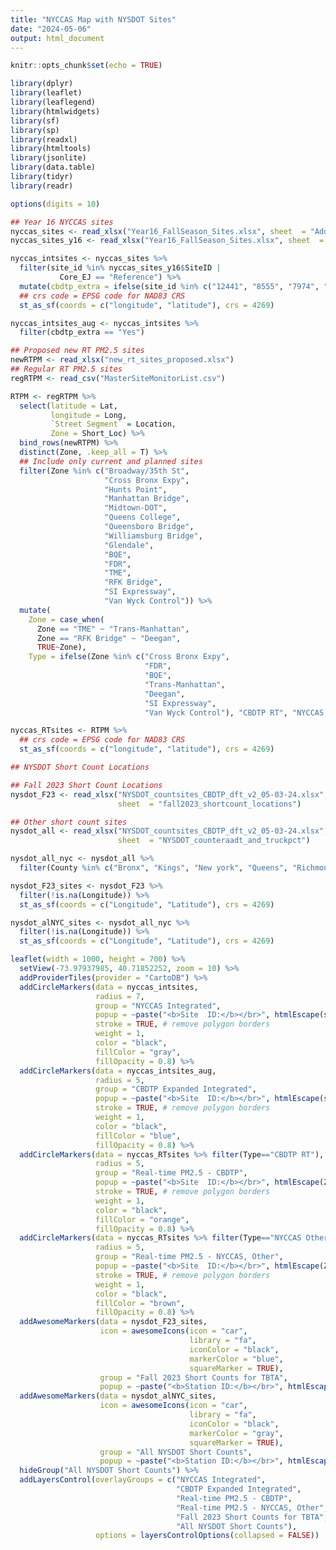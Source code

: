 ```yaml
---
title: "NYCCAS Map with NYSDOT Sites"
date: "2024-05-06"
output: html_document
---
```


```r
knitr::opts_chunk$set(echo = TRUE)
```

```r

library(dplyr)
library(leaflet)
library(leaflegend)
library(htmlwidgets)
library(sf)
library(sp)
library(readxl)
library(htmltools)
library(jsonlite)
library(data.table)
library(tidyr)
library(readr)

options(digits = 10)

## Year 16 NYCCAS sites
nyccas_sites <- read_xlsx("Year16_FallSeason_Sites.xlsx", sheet  = "Address")
nyccas_sites_y16 <- read_xlsx("Year16_FallSeason_Sites.xlsx", sheet  = "Fall")

nyccas_intsites <- nyccas_sites %>%
  filter(site_id %in% nyccas_sites_y16$SiteID |
           Core_EJ == "Reference") %>%
  mutate(cbdtp_extra = ifelse(site_id %in% c("12441", "8555", "7974", "4664-EJ", "12449", "11532", "7717"), "Yes", "No")) %>%
  ## crs code = EPSG code for NAD83 CRS
  st_as_sf(coords = c("longitude", "latitude"), crs = 4269)

nyccas_intsites_aug <- nyccas_intsites %>%
  filter(cbdtp_extra == "Yes")

## Proposed new RT PM2.5 sites
newRTPM <- read_xlsx("new_rt_sites_proposed.xlsx")
## Regular RT PM2.5 sites
regRTPM <- read_csv("MasterSiteMonitorList.csv")

RTPM <- regRTPM %>%
  select(latitude = Lat,
         longitude = Long,
         `Street Segment` = Location,
         Zone = Short_Loc) %>%
  bind_rows(newRTPM) %>%
  distinct(Zone, .keep_all = T) %>%
  ## Include only current and planned sites
  filter(Zone %in% c("Broadway/35th St",
                     "Cross Bronx Expy",
                     "Hunts Point",
                     "Manhattan Bridge",
                     "Midtown-DOT",
                     "Queens College",
                     "Queensboro Bridge",
                     "Williamsburg Bridge",
                     "Glendale",
                     "BQE",
                     "FDR",
                     "TME",
                     "RFK Bridge",
                     "SI Expressway",
                     "Van Wyck Control")) %>%
  mutate(
    Zone = case_when(
      Zone == "TME" ~ "Trans-Manhattan",
      Zone == "RFK Bridge" ~ "Deegan",
      TRUE~Zone),
    Type = ifelse(Zone %in% c("Cross Bronx Expy",
                              "FDR",
                              "BQE",
                              "Trans-Manhattan",
                              "Deegan",
                              "SI Expressway",
                              "Van Wyck Control"), "CBDTP RT", "NYCCAS Other RT"))

nyccas_RTsites <- RTPM %>%
  ## crs code = EPSG code for NAD83 CRS
  st_as_sf(coords = c("longitude", "latitude"), crs = 4269)


```

```r

## NYSDOT Short Count Locations

## Fall 2023 Short Count Locations
nysdot_F23 <- read_xlsx("NYSDOT_countsites_CBDTP_dft_v2_05-03-24.xlsx", 
                        sheet  = "fall2023_shortcount_locations")

## Other short count sites
nysdot_all <- read_xlsx("NYSDOT_countsites_CBDTP_dft_v2_05-03-24.xlsx", 
                        sheet  = "NYSDOT_counteraadt_and_truckpct") 

nysdot_all_nyc <- nysdot_all %>%
  filter(County %in% c("Bronx", "Kings", "New york", "Queens", "Richmond"))

nysdot_F23_sites <- nysdot_F23 %>%
  filter(!is.na(Longitude)) %>%
  st_as_sf(coords = c("Longitude", "Latitude"), crs = 4269)

nysdot_alNYC_sites <- nysdot_all_nyc %>%
  filter(!is.na(Longitude)) %>%
  st_as_sf(coords = c("Longitude", "Latitude"), crs = 4269)


```


```r

leaflet(width = 1000, height = 700) %>%
  setView(-73.97937985, 40.71852252, zoom = 10) %>%
  addProviderTiles(provider = "CartoDB") %>%
  addCircleMarkers(data = nyccas_intsites, 
                   radius = 7,
                   group = "NYCCAS Integrated",
                   popup = ~paste("<b>Site  ID:</b></br>", htmlEscape(site_id)),
                   stroke = TRUE, # remove polygon borders
                   weight = 1, 
                   color = "black", 
                   fillColor = "gray", 
                   fillOpacity = 0.8) %>% 
  addCircleMarkers(data = nyccas_intsites_aug, 
                   radius = 5,
                   group = "CBDTP Expanded Integrated",
                   popup = ~paste("<b>Site  ID:</b></br>", htmlEscape(site_id)),
                   stroke = TRUE, # remove polygon borders
                   weight = 1, 
                   color = "black", 
                   fillColor = "blue", 
                   fillOpacity = 0.8) %>% 
  addCircleMarkers(data = nyccas_RTsites %>% filter(Type=="CBDTP RT"), 
                   radius = 5,
                   group = "Real-time PM2.5 - CBDTP",
                   popup = ~paste("<b>Site  ID:</b></br>", htmlEscape(Zone)),
                   stroke = TRUE, # remove polygon borders
                   weight = 1, 
                   color = "black", 
                   fillColor = "orange", 
                   fillOpacity = 0.8) %>% 
  addCircleMarkers(data = nyccas_RTsites %>% filter(Type=="NYCCAS Other RT"), 
                   radius = 5,
                   group = "Real-time PM2.5 - NYCCAS, Other",
                   popup = ~paste("<b>Site  ID:</b></br>", htmlEscape(Zone)),
                   stroke = TRUE, # remove polygon borders
                   weight = 1, 
                   color = "black", 
                   fillColor = "brown", 
                   fillOpacity = 0.8) %>% 
  addAwesomeMarkers(data = nysdot_F23_sites,
                    icon = awesomeIcons(icon = "car",
                                        library = "fa", 
                                        iconColor = "black",
                                        markerColor = "blue",
                                        squareMarker = TRUE), 
                    group = "Fall 2023 Short Counts for TBTA",
                    popup = ~paste("<b>Station ID:</b></br>", htmlEscape(`Station ID`))) %>% 
  addAwesomeMarkers(data = nysdot_alNYC_sites,
                    icon = awesomeIcons(icon = "car",
                                        library = "fa",
                                        iconColor = "black",
                                        markerColor = "gray",
                                        squareMarker = TRUE),
                    group = "All NYSDOT Short Counts",
                    popup = ~paste("<b>Station ID:</b></br>", htmlEscape(`Station ID`))) %>%
  hideGroup("All NYSDOT Short Counts") %>%
  addLayersControl(overlayGroups = c("NYCCAS Integrated",
                                     "CBDTP Expanded Integrated", 
                                     "Real-time PM2.5 - CBDTP",
                                     "Real-time PM2.5 - NYCCAS, Other",
                                     "Fall 2023 Short Counts for TBTA",
                                     "All NYSDOT Short Counts"), 
                   options = layersControlOptions(collapsed = FALSE))


```


